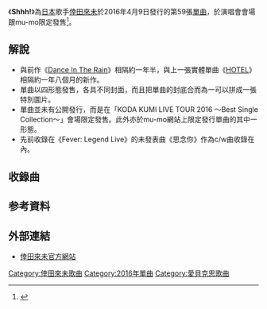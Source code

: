 {{Infobox Single 
| Name           = Shhh!
| Cover          = 59thshhh.jpg
| Artist         = [[倖田來未|倖田來未]]
| Album          = [[W_FACE|W FACE]]
| A-side         = Shhh!
| B-side         = 思念你
| Released       = 2016年4月9日
| Format         = [[CD|CD]]
| Recorded       = 
| Genre          = [[J-POP|J-POP]]
| Length         = 8:41
| Label          = [[rhythm_zone|rhythm zone]]
| Writer         = 倖田來未（作詞）<br />Jamie Sellers•
Nicole Simpson（作曲）
| Producer       =
| Certification  = 
| Chart position =
| Last single    = [[Dance_In_The_Rain|Dance In The Rain]]<br />（2014年）
| This single    = '''Shhh!'''<br />（2016年）
| Next single    = [[LIT|LIT]]<br />（2017年）
| Misc           =
}}
《'''Shhh!'''》為[[日本|日本]]歌手[[倖田來未|倖田來未]]於2016年4月9日發行的第59張[[單曲|單曲]]，於演唱會會場跟mu-mo限定發售<ref>{{cite web|url=http://www.barks.jp/news/?id=1000126071|title=倖田來未、初の全国47都道府県ベストシングルコレクションツアーで新曲「Shhh!」リリース|work=Barks|accessdate=April 18, 2016|archive-date=2017-08-17|archive-url=https://web.archive.org/web/20170817123651/https://www.barks.jp/news/?id=1000126071|dead-url=no}}</ref>。

== 解說 ==
*與前作《[[Dance_In_The_Rain|Dance In The Rain]]》相隔約一年半，與上一張實體單曲《[[HOTEL_(倖田來未單曲)|HOTEL]]》相隔約一年八個月的新作。
*單曲以四形態發售，各具不同封面，而且把單曲的封底合而為一可以拼成一張特別圖片。
*單曲並未有公開發行，而是在「KODA KUMI LIVE TOUR 2016 〜Best Single Collection〜」會場限定發售。此外亦於mu-mo網站上限定發行單曲的其中一形態。
*先前收錄在《Fever: Legend Live》的未發表曲《思念你》作為c/w曲收錄在內。

== 收錄曲 ==
{{tracklist
| headline        = CD單曲
| total_length    = 8:41

| title1          = Shhh!
| lyrics1         = Kumi Koda
| music1          = Jamie Sellers•Nicole Simpson
| length1         = 3:24

| title2          = 思念你
| note2           = 君想い
| lyrics2         = Kumi Koda•Yoko Kuzuya
| music2          = SAYALA•Mitsuki Shiokawa•Yoko Kuzuya
| length2         = 5:17
}}

== 参考資料 == 
{{reflist}}

== 外部連結 ==
* [http://rhythmzone.net/koda/news/detail.php?id=1034483 倖田來未官方網站]{{Wayback|url=http://rhythmzone.net/koda/news/detail.php?id=1034483 |date=20160428032414 }}{{ja}}

{{倖田來未}}
[[Category:倖田來未歌曲|Category:倖田來未歌曲]]
[[Category:2016年單曲|Category:2016年單曲]]
[[Category:愛貝克思歌曲|Category:愛貝克思歌曲]]
